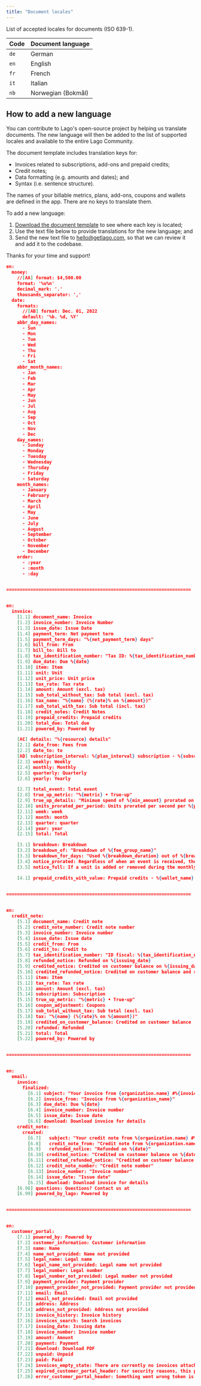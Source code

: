 ```yaml
---
title: "Document locales"
---
```


List of accepted locales for documents (ISO 639-1).

| Code | Document language |
|--|--|
| `de` | German |
| `en` | English |
| `fr` | French |
| `it` | Italian |
| `nb` | Norwegian (Bokmål) |

## How to add a new language

You can contribute to Lago's open-source project by helping us translate documents. The new language will then be added to the list of supported locales and available to the entire Lago Community.

The document template includes translation keys for:
- Invoices related to subscriptions, add-ons and prepaid credits;
- Credit notes;
- Data formatting (e.g. amounts and dates); and
- Syntax (i.e. sentence structure).

<Info>
The names of your billable metrics, plans, add-ons, coupons and wallets are defined in the app. There are no keys to translate them.
</Info>

To add a new language:
1. [Download the document template](https://uploads-ssl.webflow.com/635119506e36baf5c267fecd/651ed8db3362f026c5aa6c98_locales-doc-template.pdf) to see where each key is located;
2. Use the text file below to provide translations for the new language; and
3. Send the new text file to [hello@getlago.com](mailto:hello@getlago.com), so that we can review it and add it to the codebase.


Thanks for your time and support!

```json
en:
  money:   
    //[AA] format: $4,500.00
    format: '%u%n'
    decimal_mark: '.'
    thousands_separator: ','
  date:
    formats: 
      //[AB] format: Dec. 01, 2022
      default: '%b. %d, %Y'
    abbr_day_names: 
      - Sun
      - Mon
      - Tue
      - Wed
      - Thu
      - Fri
      - Sat
    abbr_month_names: 
      - Jan
      - Feb
      - Mar
      - Apr
      - May
      - Jun
      - Jul
      - Aug
      - Sep
      - Oct
      - Nov
      - Dec
    day_names: 
      - Sunday
      - Monday
      - Tuesday
      - Wednesday
      - Thursday
      - Friday
      - Saturday
    month_names: 
      - January
      - February
      - March
      - April
      - May
      - June
      - July
      - August
      - September
      - October
      - November
      - December
    order:
      - :year
      - :month
      - :day


=====================================================================


en:
  invoice:
    [1.1] document_name: Invoice
    [1.2] invoice_number: Invoice Number
    [1.3] issue_date: Issue Date
    [1.4] payment_term: Net payment term
    [1.5] payment_term_days: "%{net_payment_term} days"
    [1.6] bill_from: From
    [1.7] bill_to: Bill to
    [1.8] tax_identification_number: "Tax ID: %{tax_identification_number}"
    [1.9] due_date: Due %{date}
    [1.10] item: Item
    [1.11] unit: Unit
    [1.12] unit_price: Unit price
    [1.13] tax_rate: Tax rate
    [1.14] amount: Amount (excl. tax)
    [1.15] sub_total_without_tax: Sub total (excl. tax)
    [1.16] tax_name: "%{name} (%{rate}% on %{amount})"
    [1.17] sub_total_with_tax: Sub total (incl. tax)
    [1.18] credit_notes: Credit Notes
    [1.19] prepaid_credits: Prepaid credits
    [1.20] total_due: Total due
    [1.21] powered_by: Powered by

    [AC] details: "%{resource} details"
    [2.1] date_from: Fees from
    [2.2] date_to: to
    [AD] subscription_interval: %{plan_interval} subscription - %{subscription_name}
    [2.3] weekly: Weekly
    [2.4] monthly: Monthly
    [2.5] quarterly: Quarterly
    [2.6] yearly: Yearly

    [2.7] total_event: Total event
    [2.8] true_up_metric: "%{metric} • True-up"
    [2.9] true_up_details: "Minimum spend of %{min_amount} prorated on days of usage"
    [2.10] units_prorated_per_period: Units prorated per second per %{period}
    [2.11] week: week
    [2.12] month: month
    [2.13] quarter: quarter
    [2.14] year: year
    [2.15] total: Total

    [3.1] breakdown: Breakdown
    [3.2] breakdown_of: "Breakdown of %{fee_group_name}"
    [3.3] breakdown_for_days: "Used %{breakdown_duration} out of %{breakdown_total_duration} days"
    [3.4] notice_prorated: Regardless of when an event is received, the unit is not prorated, we charge the full price.
    [3.5] notice_full: If a unit is added or removed during the monthly plan, we calculate the prorated price based on the ratio of days remaining or used to the total number of days in the plan. For instance, if 15 days are left in the plan, we multiply the price by 15/31, and if a unit was used for 10 days, we multiply the price by 10/31.

    [4.1] prepaid_credits_with_value: Prepaid credits - %{wallet_name}
    

=====================================================================


en:
  credit_note:
    [5.1] document_name: Credit note
    [5.2] credit_note_number: Credit note number
    [5.3] invoice_number: Invoice number
    [5.4] issue_date: Issue date
    [5.5] credit_from: From
    [5.6] credit_to: Credit to
    [5.7] tax_identification_number: "ID fiscal: %{tax_identification_number}"
    [5.8] refunded_notice: Refunded on %{issuing_date}
    [5.9] credited_notice: Credited on customer balance on %{issuing_date}
    [5.10] credited_refunded_notice: Credited on customer balance and refunded on %{issuing_date}
    [5.11] item: Item
    [5.12] tax_rate: Tax rate
    [5.13] amount: Amount (excl. tax)
    [5.14] subscription: Subscription
    [5.15] true_up_metric: "%{metric} • True-up"
    [5.16] coupon_adjustment: Coupons
    [5.17] sub_total_without_tax: Sub total (excl. tax)
    [5.18] tax: "%{name} (%{rate}% on %{amount})"
    [5.19] credited_on_customer_balance: Credited on customer balance
    [5.20] refunded: Refunded
    [5.21] total: Total
    [5.22] powered_by: Powered by


=====================================================================


en:
  email:
    invoice:
      finalized:
        [6.1] subject: "Your invoice from {organization.name} #%{invoice_number}"
        [6.2] invoice_from: "Invoice from %{organization_name}"
        [6.3] due_date: Due %{date}
        [6.4] invoice_number: Invoice number
        [6.5] issue_date: Issue date
        [6.6] download: Download invoice for details
    credit_note:
      created:
        [6.7]	subject: "Your credit note from %{organization.name} #%{credit_note_number}"
        [6.8]	credit_note_from: "Credit note from %{organization.name}"
        [6.9]	refunded_notice: "Refunded on %{date}"
        [6.10] credited_notice: "Credited on customer balance on %{date}"
        [6.11] credited_refunded_notice: "Credited on customer balance and refunded on %{date}"
        [6.12] credit_note_number: "Credit note number"
        [6.13] invoice_number: "Invoice number"
        [6.14] issue_date: "Issue date"
        [6.15] download: Download invoice for details
    [6.98] questions: Questions? Contact us at
    [6.99] powered_by_lago: Powered by


=====================================================================


en:
  customer_portal:
    [7.1] powered_by: Powered by
    [7.2] customer_information: Customer information
    [7.3] name: Name
    [7.4] name_not_provided: Name not provided
    [7.5] legal_name: Legal name
    [7.6] legal_name_not_provided: Legal name not provided
    [7.7] legal_number: Legal number
    [7.8] legal_number_not_provided: Legal number not provided
    [7.9] payment_provider: Payment provider
    [7.10] payment_provider_not_provided: Payment provider not provided
    [7.11] email: Email
    [7.12] email_not_provided: Email not provided
    [7.13] address: Address
    [7.14] address_not_provided: Address not provided
    [7.15] invoice_history: Invoice history
    [7.16] invoices_search: Search invoices
    [7.17] issuing_date: Issuing date
    [7.18] invoice_number: Invoice number
    [7.19] amount: Amount
    [7.20] payment: Payment 
    [7.21] download: Download PDF
    [7.22] unpaid: Unpaid
    [7.23] paid: Paid
    [7.24] invoices_empty_state: There are currently no invoices attached to this customer. Please check back later, or contact us if you notice any issues.
    [7.25] expired_customer_portal_header: For security reasons, this page has expired
    [7.26] error_customer_portal_header: Something went wrong token is invalid or has expired
```